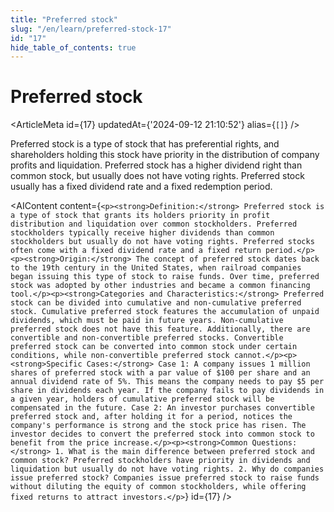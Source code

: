```yaml
---
title: "Preferred stock"
slug: "/en/learn/preferred-stock-17"
id: "17"
hide_table_of_contents: true
---
```



# Preferred stock

<ArticleMeta id={17} updatedAt={'2024-09-12 21:10:52'} alias={`[]`} />
<div className='border-solid border-b border-t-0 my-4 border-[var(--ifm-color-gray-300)]' />

Preferred stock is a type of stock that has preferential rights, and shareholders holding this stock have priority in the distribution of company profits and liquidation. Preferred stock has a higher dividend right than common stock, but usually does not have voting rights. Preferred stock usually has a fixed dividend rate and a fixed redemption period.

<AIContent content={`<p><strong>Definition:</strong> Preferred stock is a type of stock that grants its holders priority in profit distribution and liquidation over common stockholders. Preferred stockholders typically receive higher dividends than common stockholders but usually do not have voting rights. Preferred stocks often come with a fixed dividend rate and a fixed return period.</p><p><strong>Origin:</strong> The concept of preferred stock dates back to the 19th century in the United States, when railroad companies began issuing this type of stock to raise funds. Over time, preferred stock was adopted by other industries and became a common financing tool.</p><p><strong>Categories and Characteristics:</strong> Preferred stock can be divided into cumulative and non-cumulative preferred stock. Cumulative preferred stock features the accumulation of unpaid dividends, which must be paid in future years. Non-cumulative preferred stock does not have this feature. Additionally, there are convertible and non-convertible preferred stocks. Convertible preferred stock can be converted into common stock under certain conditions, while non-convertible preferred stock cannot.</p><p><strong>Specific Cases:</strong> Case 1: A company issues 1 million shares of preferred stock with a par value of $100 per share and an annual dividend rate of 5%. This means the company needs to pay $5 per share in dividends each year. If the company fails to pay dividends in a given year, holders of cumulative preferred stock will be compensated in the future. Case 2: An investor purchases convertible preferred stock and, after holding it for a period, notices the company's performance is strong and the stock price has risen. The investor decides to convert the preferred stock into common stock to benefit from the price increase.</p><p><strong>Common Questions:</strong> 1. What is the main difference between preferred stock and common stock? Preferred stockholders have priority in dividends and liquidation but usually do not have voting rights. 2. Why do companies issue preferred stock? Companies issue preferred stock to raise funds without diluting the equity of common stockholders, while offering fixed returns to attract investors.</p>`} id={17} />
